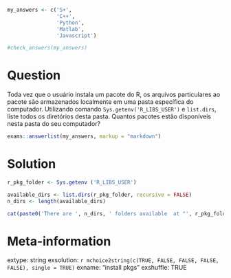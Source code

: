 ```r
my_answers <- c('S+', 
                'C++',
                'Python',
                'Matlab',
                'Javascript')

#check_answers(my_answers)
```

Question
========

Toda vez que o usuário instala um pacote do R, os arquivos particulares ao pacote são armazenados localmente em uma pasta específica do computador. Utilizando comando `Sys.getenv('R_LIBS_USER')` e `list.dirs`, liste todos os diretórios desta pasta. Quantos pacotes estão disponíveis nesta pasta do seu computador?

```r
exams::answerlist(my_answers, markup = "markdown")
```

Solution
================

```r
r_pkg_folder <- Sys.getenv ('R_LIBS_USER')

available_dirs <- list.dirs(r_pkg_folder, recursive = FALSE)
n_dirs <- length(available_dirs)

cat(paste0('There are ', n_dirs, ' folders available  at "', r_pkg_folder, '".'))
```


Meta-information
================
extype: string
exsolution: `r mchoice2string(c(TRUE, FALSE, FALSE, FALSE, FALSE), single = TRUE)`
exname: "install pkgs"
exshuffle: TRUE

